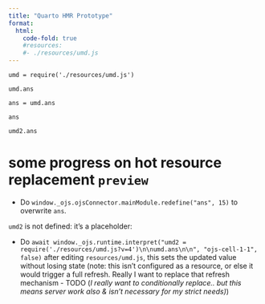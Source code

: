```yaml
---
title: "Quarto HMR Prototype"
format:
  html:
    code-fold: true
    #resources:
    #- ./resources/umd.js
---
```


```ojs
umd = require('./resources/umd.js')

umd.ans

ans = umd.ans

ans

umd2.ans
```

# some progress on hot resource replacement `preview`

- Do `window._ojs.ojsConnector.mainModule.redefine("ans", 15)` to overwrite `ans`.

`umd2` is not defined: it's a placeholder:

 - Do `await window._ojs.runtime.interpret("umd2 = require('./resources/umd.js?v=4')\n\numd.ans\n\n", "ojs-cell-1-1", false)` after editing `resources/umd.js`, this sets the updated value without losing state (note: this isn't configured as a resource, or else it would trigger a full refresh. Really I want to replace that refresh mechanism - TODO (*I really want to conditionally replace.. but this means server work also & isn't necessary for my strict needs)*)